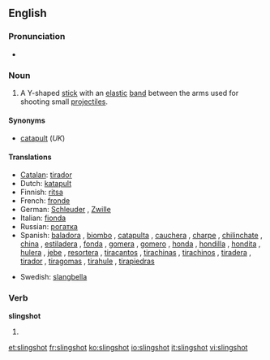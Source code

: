 ==English==

===Pronunciation===
* {{a|RP}} {{IPA|/ˈslɪŋʃɒt/}}

===Noun===
{{en-noun}}

# A Y-shaped [[stick]] with an [[elastic]] [[band]] between the arms used for shooting small [[projectile]]s.

====Synonyms====
* [[catapult]] (''UK'')

====Translations====
{{trans-top|Y-shaped stick}}
* [[Catalan]]: [[tirador]] {{m}}
* Dutch: [[katapult]] {{m}}
* Finnish: [[ritsa]]
* French: [[fronde]] {{f}}
* German: [[Schleuder]] {{f}}, [[Zwille]] {{f}}
* Italian: [[fionda]] {{f}}
* Russian: [[рогатка]] {{f}}
* Spanish: [[baladora]] {{f}} {{italbrac|Peruvian Amazonia}}, [[biombo]] {{m}} {{italbrac|Panama}}, [[catapulta]] {{f}}  {{italbrac|Costa Rica}}, [[cauchera]] {{f}} {{italbrac|Colombia}}, [[charpe]] {{m}} {{italbrac|Southwestern Mexico}}, [[chilinchate]] {{m}} {{italbrac|Honduras}}, [[china]] {{f}} {{italbrac|Venezuela}}, [[estiladera]] {{f}} {{italbrac|Spain's Canary Islands}}, [[fonda]] {{f}} {{italbrac|Western Venezuela}}, [[gomera]] {{f}} {{italbrac|Argentina}}, [[gomero]] {{m}} {{italbrac|Northwestern and Southern Central Spain}}, [[honda]] {{f}} {{italbrac|Bolivia|Colombian Atlantic Coast|Chile|Guatemala|Northwestern Argentina|Northwestern Venezuela|Peru|Uruguay}}, [[hondilla]] {{f}} {{italbrac|El Salvador|Honduras}}, [[hondita]] {{f}} {{italbrac|Paraguay}}, [[hulera]] {{f}} {{italbrac|Nicaragua}}, [[jebe]] {{m}} {{italbrac|Peru}}, [[resortera]] {{f}} {{italbrac|Costa Rica|Ecuador|Mexican standard usage}}, [[tiracantos]] {{m}} {{italbrac|Western Central Spain}}, [[tirachinas]] {{m}} {{italbrac|Spain standard usage}}, [[tirachinos]] {{m}} {{italbrac|Southwestern Spain}}, [[tiradera]] {{f}} {{italbrac|Spain's Canary Islands}}, [[tirador]] {{m}} {{italbrac|Northwestern Mexico|Southern Central and Northeastern Spain}}, [[tiragomas]] {{m}} {{italbrac|Northern Central Spain|specifically Cantabria, Basque Country, Soria, La Rioja and Aragon}}, [[tirahule]] {{m}} {{italbrac|Southeastern Mexico}},  [[tirapiedras]] {{m}} {{italbrac|Cuba|Dominican Republic}}
{{trans-mid}}
* Swedish: [[slangbella]] {{c}}
{{trans-bottom}}

===Verb===
'''slingshot'''

# {{simple past of|slingshoot}}

[[et:slingshot]]
[[fr:slingshot]]
[[ko:slingshot]]
[[io:slingshot]]
[[it:slingshot]]
[[vi:slingshot]]